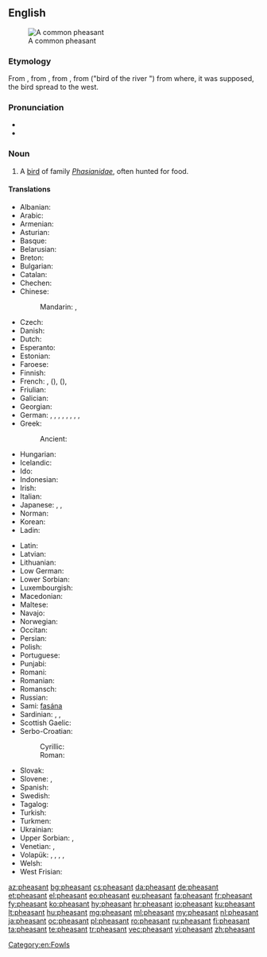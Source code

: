 ==English==
{{wikipedia}}
[[Image:Common Pheasant (Hybride).jpg|thumb|A common pheasant]]

===Etymology===
From {{etyl|enm|en}} {{term|fesant|lang=enm}}, from {{etyl|fro|en}} {{term|fesan|lang=fro}}, from {{etyl|la|en}} {{term|phāsiānus|lang=la}}, from {{etyl|grc|en}} {{term|φασιανός|lang=grc|sc=Grek}} ("bird of the river {{term|Φᾶσις|lang=grc|sc=Grek}}") from where, it was supposed, the bird spread to the west.

===Pronunciation===
* {{IPA|/ˈfɛzənt/|lang=en}}
* {{audio|en-us-pheasant.ogg|Audio (US)|lang=en}}

===Noun===
{{en-noun}}

# A [[bird]] of family ''[[Phasianidae]]'', often hunted for food.

====Translations====
{{trans-top|bird of family ''Phasianidae'', often hunted for food}}
* Albanian: {{t|sq|fazani}}
* Arabic: {{t|ar|تَدْرُج|m}}
* Armenian: {{t|hy|փասիան}}
* Asturian: {{t|ast|faisán|m}}
* Basque: {{t+|eu|faisai}}
* Belarusian: {{t|be|фазан|m|tr=fazán}}
* Breton: {{t|br|fazan-kolc’his}}
* Bulgarian: {{t+|bg|фазан|m|tr=fazan}}
* Catalan: {{t|ca|faisà|m}}
* Chechen: {{t|ce|аккха нIаьна}}
* Chinese:
*: Mandarin: {{t|cmn|野雞|sc=Hani}}, {{t+|cmn|野鸡|tr=yějī|sc=Hani}}
* Czech: {{t+|cs|bažant|m}}
* Danish: {{t+|da|fasan}}
* Dutch: {{t+|nl|fazant|m}}
* Esperanto: {{t|eo|fazano}}
* Estonian: {{t|et|faasan}}
* Faroese: {{t|fo|fasánur}}
* Finnish: {{t+|fi|fasaani}}
* French: {{qualifier|♂♀}} {{t+|fr|faisan|m}}, {{qualifier|♂}} {{t+|fr|coq faisan|m}} ({{t|fr|faisan mâle|m}}), {{qualifier|♀}} {{t+|fr|poule faisane|f}} ({{t|fr|faisan femelle|m}}), {{qualifier|♂♀ offspring}} {{t+|fr|faisandeau|m}}
* Friulian: {{t|fur|fasan}}
* Galician: {{t|gl|faisán|m}}
* Georgian: {{t|ka|ხოხობი}}
* German: {{qualifier|♂♀}} {{t+|de|Fasan|m}}, {{qualifier|♀}} {{t|de|Fasanin|f}}, {{qualifier|♂}} {{t|de|Fasanenmännchen|n}}, {{qualifier|♀}} {{t|de|Fasanenweibchen|n}}, {{qualifier|♂♀}} {{t|de|Fasanenhuhn|n}}, {{qualifier|♂}} {{t|de|Fasanenhahn|m}}, {{qualifier|♀}} {{t|de|Fasanenhenne|f}}, {{qualifier|♂♀ offspring}} {{t|de|Fasanenjunges|n}}, {{qualifier|♂♀ offspring}} {{t|de|Fasanenküken|n}}
* Greek: {{t+|el|φασιανός|m}}
*: Ancient: {{t|grc|φασιανός|m}}
* Hungarian: {{t+|hu|fácán}}
* Icelandic: {{t|is|fashani}}
* Ido: {{t+|io|fazano}}
* Indonesian: {{t+|id|pegar}}
* Irish: {{t|ga|piasún}}
* Italian: {{t+|it|fagiano|m}}
* Japanese: {{t|ja|キジ|tr=kiji|sc=Jpan}}, {{t+|ja|雉|tr=きじ, kiji|sc=Jpan}}, {{t|ja|雉子|tr=きじ, kiji|sc=Jpan}}
* Norman: {{t|nrf|faîsan|m}}
* Korean: {{t+|ko|꿩|sc=Kore}}
* Ladin: {{t|lld|fasan}}
{{trans-mid}}
* Latin: {{t+|la|phasianus|alt=phāsiānus|m}}
* Latvian: {{t|lv|fazāns|m}}
* Lithuanian: {{t+|lt|fazanas|m}}
* Low German: {{t|nds|Fasaan|m}}
* Lower Sorbian: {{t|dsb|fazan}}
* Luxembourgish: {{t|lb|Fasan|m}}
* Macedonian: {{t|mk|фазан|m|tr=fázan}}
* Maltese: {{t|mt|faġan}}
* Navajo: {{t|nv|zéédzísgaii}}
* Norwegian: {{t|no|fasan|m}}
* Occitan: {{t+|oc|faisan}}
* Persian: {{t+|fa|تذرو|tr=tazarv|sc=fa-Arab}}
* Polish: {{t+|pl|bażant}}
* Portuguese: {{t+|pt|faisão|m}}
* Punjabi: {{t|pa|ਚਕੋਰ|m|tr=cakōr|sc=Guru}}
* Romani: {{t|rom|dropya|f}}
* Romanian: {{t+|ro|fazan|m}}
* Romansch: {{t|rm|fasan}}
* Russian: {{t+|ru|фаза́н|m}}
* Sami: [[fasána]]
* Sardinian: {{t|sc|pidraxu}}, {{t|sc|fagianu}}, {{t|sc|fazanu}}
* Scottish Gaelic: {{t|gd|easag|f}}
* Serbo-Croatian:
*: Cyrillic: {{t|sh|фазан|m}}
*: Roman: {{t+|sh|fazan|m}}
* Slovak: {{t|sk|bažant|m}}
* Slovene: {{t+|sl|fazan|m}}, {{t|sl|fazanka|f}}
* Spanish: {{t+|es|faisán|m}}
* Swedish: {{t+|sv|fasan}}
* Tagalog: {{t|tl|paysan}}
* Turkish: {{t+|tr|sülün}}
* Turkmen: {{t|tk|sülgün}}
* Ukrainian: {{t|uk|фазан|m|tr=fazán}}
* Upper Sorbian: {{t|hsb|bažant}}, {{t|hsb|(fazan)}}
* Venetian: {{t+|vec|fajan|f}}, {{t|vec|fajàn|f}}
* Volapük: {{qualifier|♂♀}} {{t+|vo|fasan}}, {{qualifier|♂}} {{t+|vo|hifasan}}, {{qualifier|♀}} {{t+|vo|jifasan}}, {{qualifier|♂♀ offspring}} {{t|vo|fasanül}}, {{qualifier|older word, obsolete}} {{t|vo|fasit}}
* Welsh: {{t|cy|ffesant}}
* West Frisian: {{t+|fy|fazant}}
{{trans-bottom}}

[[Category:en:Fowls]]

[[az:pheasant]]
[[bg:pheasant]]
[[cs:pheasant]]
[[da:pheasant]]
[[de:pheasant]]
[[et:pheasant]]
[[el:pheasant]]
[[eo:pheasant]]
[[eu:pheasant]]
[[fa:pheasant]]
[[fr:pheasant]]
[[fy:pheasant]]
[[ko:pheasant]]
[[hy:pheasant]]
[[hr:pheasant]]
[[io:pheasant]]
[[ku:pheasant]]
[[lt:pheasant]]
[[hu:pheasant]]
[[mg:pheasant]]
[[ml:pheasant]]
[[my:pheasant]]
[[nl:pheasant]]
[[ja:pheasant]]
[[oc:pheasant]]
[[pl:pheasant]]
[[ro:pheasant]]
[[ru:pheasant]]
[[fi:pheasant]]
[[ta:pheasant]]
[[te:pheasant]]
[[tr:pheasant]]
[[vec:pheasant]]
[[vi:pheasant]]
[[zh:pheasant]]